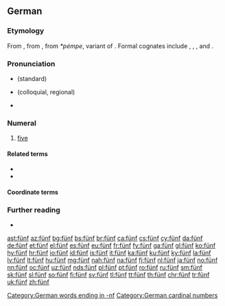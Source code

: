 {{also|Fünf}}
==German==
{{cardinalbox|de|4|5|6|vier|sechs|ord=fünfte}}

===Etymology===
From {{etyl|goh|de}} {{m|goh|fimf}}, from {{etyl|gem-pro|de}} {{m|gem-pro|*fimf}}, from ''*pémpe'', variant of {{etyl|ine-pro|de}} {{m|ine-pro|*pénkʷe}}. Formal cognates include {{cog|nl|vijf}}, {{cog|en|five}}, {{cog|yi|פֿינף|tr=finf}}, {{cog|got|𐍆𐌹𐌼𐍆}} and {{cog|fo|fimm}}.

===Pronunciation===
* {{IPA|/fʏnf/|lang=de}} (standard)
* {{IPA|/fʏmf/|lang=de}} (colloquial, regional)
* {{audio|De-fünf.ogg|Audio|lang=de}}

===Numeral===
{{head|de|numeral}}

# [[five]]

====Related terms====
* {{l|de|fünfzig}}
* {{l|de|fünfzehn}}

[[Category:German words ending in -nf]]
[[Category:German cardinal numbers]]

====Coordinate terms====
{{de-cardinal}}

===Further reading===
* {{R:Duden}}

[[ast:fünf]]
[[az:fünf]]
[[bg:fünf]]
[[bs:fünf]]
[[br:fünf]]
[[ca:fünf]]
[[cs:fünf]]
[[cy:fünf]]
[[da:fünf]]
[[de:fünf]]
[[et:fünf]]
[[el:fünf]]
[[es:fünf]]
[[eu:fünf]]
[[fr:fünf]]
[[fy:fünf]]
[[ga:fünf]]
[[gl:fünf]]
[[ko:fünf]]
[[hy:fünf]]
[[hr:fünf]]
[[io:fünf]]
[[id:fünf]]
[[is:fünf]]
[[it:fünf]]
[[ka:fünf]]
[[ku:fünf]]
[[ky:fünf]]
[[la:fünf]]
[[lv:fünf]]
[[lt:fünf]]
[[hu:fünf]]
[[mg:fünf]]
[[nah:fünf]]
[[na:fünf]]
[[fj:fünf]]
[[nl:fünf]]
[[ja:fünf]]
[[no:fünf]]
[[nn:fünf]]
[[oc:fünf]]
[[uz:fünf]]
[[nds:fünf]]
[[pl:fünf]]
[[pt:fünf]]
[[ro:fünf]]
[[ru:fünf]]
[[sm:fünf]]
[[sk:fünf]]
[[sl:fünf]]
[[so:fünf]]
[[fi:fünf]]
[[sv:fünf]]
[[tl:fünf]]
[[tt:fünf]]
[[th:fünf]]
[[chr:fünf]]
[[tr:fünf]]
[[uk:fünf]]
[[zh:fünf]]